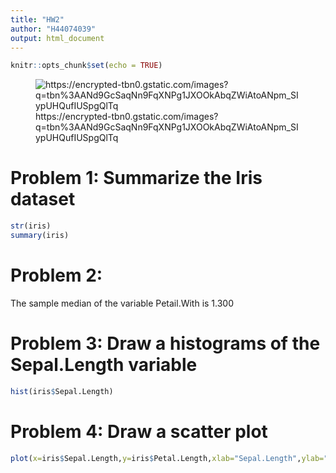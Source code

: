 ```yaml
---
title: "HW2"
author: "H44074039"
output: html_document
---
```


```r
knitr::opts_chunk$set(echo = TRUE)
```
![https://encrypted-tbn0.gstatic.com/images?q=tbn%3AANd9GcSaqNn9FqXNPg1JXOOkAbqZWiAtoANpm_SIypUHQufIUSpgQlTq](https://encrypted-tbn0.gstatic.com/images?q=tbn%3AANd9GcSaqNn9FqXNPg1JXOOkAbqZWiAtoANpm_SIypUHQufIUSpgQlTq)

# Problem 1: Summarize the Iris dataset 

```r
str(iris)
summary(iris)
```

# Problem 2:

The sample median of the variable Petail.With is 1.300

# Problem 3: Draw a histograms of the Sepal.Length variable

```r
hist(iris$Sepal.Length)
```

# Problem 4: Draw a scatter plot 
```r
plot(x=iris$Sepal.Length,y=iris$Petal.Length,xlab="Sepal.Length",ylab="Petal.Length")
```
